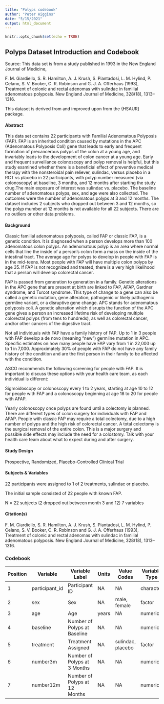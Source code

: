```yaml
---
title: "Polyps codebook"
author: "Peter Higgins"
date: "5/15/2021"
output: html_document
---
```


```r
knitr::opts_chunk$set(echo = TRUE)
```


## Polyps Dataset Introduction and Codebook

Source: This data set is from a study published in 1993 in the New England Journal of Medicine,
 
F. M. Giardiello, S. R. Hamilton, A. J. Krush, S. Piantadosi, L. M. Hylind, P. Celano, S. V. Booker, C. R. Robinson and G. J. A. Offerhaus (1993), Treatment of colonic and rectal adenomas with sulindac in familial adenomatous polyposis. New England Journal of Medicine, 328(18), 1313–1316.

This dataset is derived from and improved upon from the {HSAUR} package. 

#### Abstract

 This data set contains 22 participants with Familial Adenomatous Polyposis (FAP). FAP is an inherited condition caused by mutations in the APC  (Adenomatous Polyposis Coli) gene that leads to early and frequent formation of precancerous polyps of the colon at a young age, and invariably leads to the development of colon cancer at a young age. Early and frequent surveillance colonoscopy and polyp removal is helpful, but this study examined whether there is a beneficial effect of preventive medical therapy with the nonsteroidal pain reliever, sulindac, versus placebo in a RCT vs placebo in 22 participants, with polyp number measured (via colonoscopy) at baseline, 3 months, and 12 months after starting the study drug.The main exposure of interest was sulindac vs. placebo. The baseline number of adenomatous polyps, sex, and age were also collected. The outcomes were the number of adenomatous polyps at 3 and 12 months. The dataset includes 2 subjects who dropped out between 3 and 12 months, so the polyp mumber at 12 months is not available for all 22 subjects. There are no outliers or other data problems. 

#### Background

Classic familial adenomatous polyposis, called FAP or classic FAP, is a genetic condition. It is diagnosed when a person develops more than 100 adenomatous colon polyps. An adenomatous polyp is an area where normal cells that line the inside of a person’s colon form a mass on the inside of the intestinal tract. The average age for polyps to develop in people with FAP is in the mid-teens. Most people with FAP will have multiple colon polyps by age 35. If FAP is not recognized and treated, there is a very high likelihood that a person will develop colorectal cancer.

FAP is passed from generation to generation in a family. Genetic alterations in the APC gene that are present at birth are linked to FAP, AFAP, Gardner syndrome, and Turcot syndrome. This type of change to a gene can also be called a genetic mutation, gene alteration, pathogenic or likely pathogenic germline variant, or a disruptive gene change. APC stands for adenomatous polyposis coli. A genetic alteration which disrupts the function of the APC gene gives a person an increased lifetime risk of developing multiple colorectal polyps (from tens to hundreds), as well as colorectal cancer, and/or other cancers of the digestive tract.

Not all individuals with FAP have a family history of FAP. Up to 1 in 3 people with FAP develop a de novo (meaning "new") germline mutation in APC.  Specific estimates on how many people have FAP vary from 1 in 22,000 up to 1 in 7,000. Approximately 30% of people with FAP do not have any family history of the condition and are the first person in their family to be affected with the condition.

ASCO recommends the following screening for people with FAP. It is important to discuss these options with your health care team, as each individual is different:

Sigmoidoscopy or colonoscopy every 1 to 2 years, starting at age 10 to 12 for people with FAP and a colonoscopy beginning at age 18 to 20 for people with AFAP.

Yearly colonoscopy once polyps are found until a colectomy is planned. There are different types of colon surgery for individuals with FAP and AFAP. People with classic FAP may require a total colectomy, due to a high number of polyps and the high risk of colorectal cancer. A total colectomy is the surgical removal of the entire colon. This is a major surgery and possible side effects may include the need for a colostomy. Talk with your health care team about what to expect during and after surgery.

#### Study Design

Prospective, Randomized, Placebo-Controlled Clinical Trial

#### Subjects & Variables

22 participants were assigned to 1 of 2 treatments, sulindac or placebo. 

The initial sample consisted of 22 people with known FAP. 

N = 22 subjects (2 dropped out between month 3 and 12)
7 variables

#### Citation(s)

F. M. Giardiello, S. R. Hamilton, A. J. Krush, S. Piantadosi, L. M. Hylind, P. Celano, S. V. Booker, C. R. Robinson and G. J. A. Offerhaus (1993), Treatment of colonic and rectal adenomas with sulindac in familial adenomatous polyposis. New England Journal of Medicine, 328(18), 1313–1316.

### Codebook

|Position| Variable| Variable Label| Units| Value Codes| Variable Type|
|--------|---------|---------------|------| ---------| ---|
|1|participant_id|Participant ID|NA|NA|character|
|2|sex|Sex|NA|male, female|factor|
|3|age|Age|years|NA|numeric|
|4|baseline|Number of Polyps at Baseline|NA|NA|numeric|
|5|treatment|Treatment Assigned|NA|sulindac, placebo|factor|
|6|number3m|Number of Polyps at 3 Months|NA|NA|numeric|
|7|number12m|Number of Polyps at 12 Months|NA|NA|numeric}
